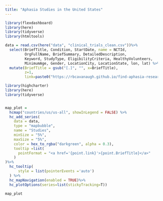 ```yaml
---
title: "Aphasia Studies in the United States"
---
```


```r
library(flexdashboard)
library(here)
library(tidyverse)
library(htmltools)

data = read.csv(here("data", "clinical_trials_clean.csv"))%>%
  select(BriefTitle, Condition, StartDate, name = NCTId,
         OrgFullName, BriefSummary, DetailedDescription,
         Keyword, StudyType, EligibilityCriteria, HealthyVolunteers,
         MinimumAge, Gender, LocationCity, LocationState, lon, lat) %>%
  mutate(BriefTitle = gsub("[.]", "", x=BriefTitle),
         z=1,
         link=paste0("https://rbcavanaugh.github.io/find-aphasia-research/list_View/",name))

```


```r
library(highcharter)
library(here)
library(tidyverse)


map_plot = 
  hcmap("countries/us/us-all", showInLegend = FALSE) %>%
  hc_add_series(
    data = data, 
    type = "mapbubble",
    name = "Studies", 
    minSize = "5%",
    maxSize = "5%",
    color = hex_to_rgba("darkgreen", alpha = 0.3),
    tooltip =list(
      pointFormat = "<a href='{point.link}'>{point.BriefTitle}</a>"
    )
)%>%
  hc_tooltip(
      style = list(pointerEvents ='auto')
  ) %>%
  hc_mapNavigation(enabled = TRUE)%>%
  hc_plotOptions(series=list(stickyTracking=T))


```

    
```r
map_plot
```
   

